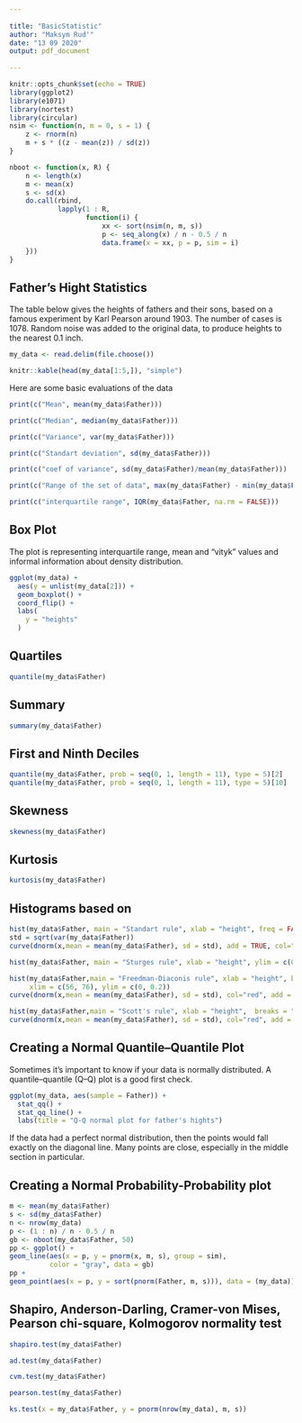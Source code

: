 ```yaml
---
  
title: "BasicStatistic"
author: "Maksym Rud'"
date: "13 09 2020"
output: pdf_document
  
---
```



```r
knitr::opts_chunk$set(echo = TRUE)
library(ggplot2)
library(e1071)
library(nortest)
library(circular)
nsim <- function(n, m = 0, s = 1) {
    z <- rnorm(n)
    m + s * ((z - mean(z)) / sd(z))
}

nboot <- function(x, R) {
    n <- length(x)
    m <- mean(x)
    s <- sd(x)
    do.call(rbind,
            lapply(1 : R,
                   function(i) {
                       xx <- sort(nsim(n, m, s))
                       p <- seq_along(x) / n - 0.5 / n
                       data.frame(x = xx, p = p, sim = i)
    }))
}

```

## Father's Hight Statistics

The table below gives the heights of fathers and their sons, based on a famous experiment by Karl Pearson around 1903. The number of cases is 1078. Random noise was added to the original data, to produce heights to the nearest 0.1 inch.

```r
my_data <- read.delim(file.choose())

knitr::kable(head(my_data[1:5,]), "simple")
```

Here are some basic evaluations of the data

```r

print(c("Mean", mean(my_data$Father)))

print(c("Median", median(my_data$Father)))

print(c("Variance", var(my_data$Father)))

print(c("Standart deviation", sd(my_data$Father)))

print(c("coef of variance", sd(my_data$Father)/mean(my_data$Father)))

print(c("Range of the set of data", max(my_data$Father) - min(my_data$Father)))

print(c("interquartile range", IQR(my_data$Father, na.rm = FALSE)))


```

## Box Plot

The plot is representing interquartile range, mean and "vityk" values and informal information about density distribution.

```r

ggplot(my_data) +
  aes(y = unlist(my_data[2])) +
  geom_boxplot() +
  coord_flip() +
  labs(
    y = "heights"
  )
```

## Quartiles

```r

quantile(my_data$Father)

```

## Summary

```r

summary(my_data$Father)

```

## First and Ninth Deciles

```r
quantile(my_data$Father, prob = seq(0, 1, length = 11), type = 5)[2]
quantile(my_data$Father, prob = seq(0, 1, length = 11), type = 5)[10]

```

## Skewness

```r

skewness(my_data$Father)

```

## Kurtosis

```r

kurtosis(my_data$Father)

```

## Histograms based on 

```r

hist(my_data$Father, main = "Standart rule", xlab = "height", freq = FALSE)
std = sqrt(var(my_data$Father))
curve(dnorm(x,mean = mean(my_data$Father), sd = std), add = TRUE, col="red")

```


```r

hist(my_data$Father, main = "Sturges rule", xlab = "height", ylim = c(0, 200))

```


```r

hist(my_data$Father,main = "Freedman-Diaconis rule", xlab = "height", breaks = "FD", freq = FALSE, 
     xlim = c(56, 76), ylim = c(0, 0.2))
curve(dnorm(x,mean = mean(my_data$Father), sd = std), col="red", add = TRUE)

```

```r

hist(my_data$Father,main = "Scott's rule", xlab = "height",  breaks = "Scott", freq = FALSE, xlim = c(56, 76))
curve(dnorm(x,mean = mean(my_data$Father), sd = std), col="red", add = TRUE)


```

## Creating a Normal Quantile–Quantile Plot

Sometimes it’s important to know if your data is normally distributed. A quantile–quantile (Q–Q) plot is a good first check.

```r

ggplot(my_data, aes(sample = Father)) +
  stat_qq() +
  stat_qq_line() +
  labs(title = "Q-Q normal plot for father's hights")

```

If the data had a perfect normal distribution, then the points would fall exactly on the diagonal line. Many points are close, especially in the middle section in particular.

##  Creating a Normal Probability-Probability plot

```r

m <- mean(my_data$Father)
s <- sd(my_data$Father)
n <- nrow(my_data)
p <- (1 : n) / n - 0.5 / n
gb <- nboot(my_data$Father, 50)
pp <- ggplot() +
geom_line(aes(x = p, y = pnorm(x, m, s), group = sim),
          color = "gray", data = gb)
pp + 
geom_point(aes(x = p, y = sort(pnorm(Father, m, s))), data = (my_data))

```

## Shapiro, Anderson-Darling, Cramer-von Mises, Pearson chi-square, Kolmogorov normality test

```r

shapiro.test(my_data$Father)

ad.test(my_data$Father)

cvm.test(my_data$Father)

pearson.test(my_data$Father)

ks.test(x = my_data$Father, y = pnorm(nrow(my_data), m, s))
```


